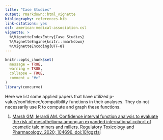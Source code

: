 ```yaml
---
title: "Case Studies"
output: rmarkdown::html_vignette
bibliography: references.bib
link-citations: yes
csl: american-medical-association.csl
vignette: >
  %\VignetteIndexEntry{Case Studies}
  %\VignetteEngine{knitr::rmarkdown}
  %\VignetteEncoding{UTF-8}
---
```


```r
knitr::opts_chunk$set(
  message = TRUE,
  warning = TRUE,
  collapse = TRUE,
  comment = "#>"
)
library(concurve)
```

Here we list some applied papers that have utilized p-value/confidence/compatibility functions in their analyses. They do not necessarily use R to compute and graph these functions.

1. [Marsh GM, Ierardi AM. Confidence interval function analysis to evaluate the risk of mesothelioma among an expanded international cohort of cosmetic talc miners and millers. Regulatory Toxicology and Pharmacology. 2020; 104696. doi:10/ggzfsj](https://doi.org/10.1016/j.yrtph.2020.104696)



